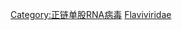 {{Commons category|Flaviviridae}}
{{Catmore}}

[[Category:正链单股RNA病毒|Category:正链单股RNA病毒]]
[[Category:黄热病毒目|Flaviviridae]]